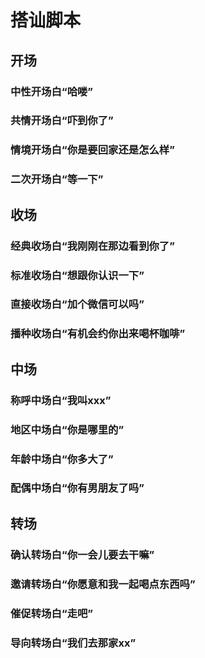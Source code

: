 # 搭讪脚本

## 开场

### 中性开场白“哈喽”

### 共情开场白“吓到你了”

### 情境开场白“你是要回家还是怎么样”

### 二次开场白“等一下”

## 收场

### 经典收场白“我刚刚在那边看到你了”

### 标准收场白“想跟你认识一下”

### 直接收场白“加个微信可以吗”

### 播种收场白“有机会约你出来喝杯咖啡”

## 中场

### 称呼中场白“我叫xxx”

### 地区中场白“你是哪里的”

### 年龄中场白“你多大了”

### 配偶中场白“你有男朋友了吗”

## 转场

### 确认转场白“你一会儿要去干嘛”

### 邀请转场白“你愿意和我一起喝点东西吗”

### 催促转场白“走吧”

### 导向转场白“我们去那家xx”